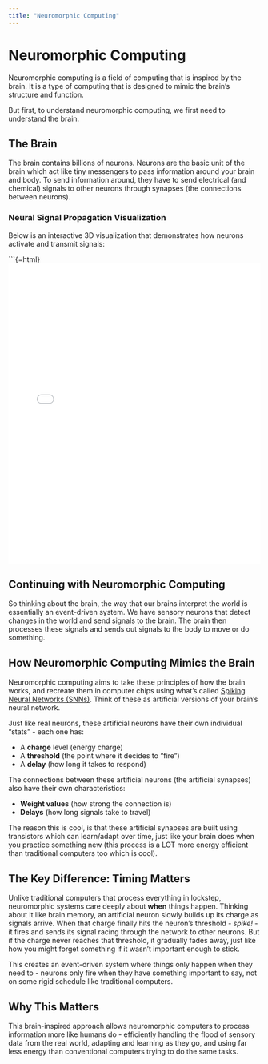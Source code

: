 ```yaml
---
title: "Neuromorphic Computing"
---
```


# Neuromorphic Computing

Neuromorphic computing is a field of computing that is inspired by the brain. It is a type of computing that is designed to mimic the brain's structure and function.

But first, to understand neuromorphic computing, we first need to understand the brain.

## The Brain

The brain contains billions of neurons. Neurons are the basic unit of the brain which act like tiny messengers to pass information around your brain and body. To send information around, they have to send electrical (and chemical) signals to other neurons through synapses (the connections between neurons).

### Neural Signal Propagation Visualization

Below is an interactive 3D visualization that demonstrates how neurons activate and transmit signals:

```{=html}
<iframe src="neuron-viz.html" width="100%" height="600px" frameborder="0"></iframe>

## Continuing with Neuromorphic Computing

So thinking about the brain, the way that our brains interpret the world is essentially an event-driven system. We have sensory neurons that detect changes in the world and send signals to the brain. The brain then processes these signals and sends out signals to the body to move or do something. 

## How Neuromorphic Computing Mimics the Brain

Neuromorphic computing aims to take these principles of how the brain works, and recreate them in computer chips using what's called [Spiking Neural Networks (SNNs)](https://pmc.ncbi.nlm.nih.gov/articles/PMC9313413/). Think of these as artificial versions of your brain's neural network.

Just like real neurons, these artificial neurons have their own individual "stats" - each one has:

- A **charge** level (energy charge)
- A **threshold** (the point where it decides to "fire")
- A **delay** (how long it takes to respond)

The connections between these artificial neurons (the artificial synapses) also have their own characteristics:

- **Weight values** (how strong the connection is)
- **Delays** (how long signals take to travel)

The reason this is cool, is that these artificial synapses are built using transistors which can learn/adapt over time, just like your brain does when you practice something new (this process is a LOT more energy efficient than traditional computers too which is cool).

## The Key Difference: Timing Matters

Unlike traditional computers that process everything in lockstep, neuromorphic systems care deeply about **when** things happen. 
Thinking about it like brain memory, an artificial neuron slowly builds up its charge as signals arrive. When that charge finally hits the neuron's threshold - *spike!* - it fires and sends its signal racing through the network to other neurons. But if the charge never reaches that threshold, it gradually fades away, just like how you might forget something if it wasn't important enough to stick.

This creates an event-driven system where things only happen when they need to - neurons only fire when they have something important to say, not on some rigid schedule like traditional computers.

## Why This Matters

This brain-inspired approach allows neuromorphic computers to process information more like humans do - efficiently handling the flood of sensory data from the real world, adapting and learning as they go, and using far less energy than conventional computers trying to do the same tasks.